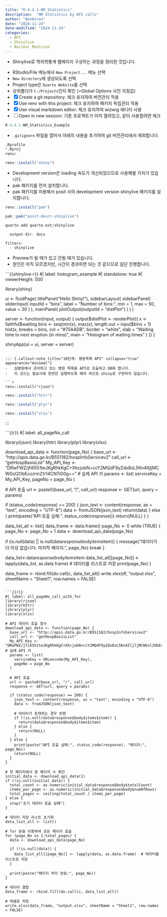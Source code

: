 ```yaml
---
title: "R-4.4.1-NM_Statistics"
description:  "NM Statistics by API calls"
author: "BenKorea"
date: "2024-11-24"
date-modified: "2024-11-24"
categories:
  - API
  - Shinylive
  - Nuclear Medicine
---
```


-   Shinylive로 핵의학통계 웹페이지 구성하는 과정을 정리한 것입니다.

::: {.callout-note title="1단계: `Quarto Website` 프로젝트 만들기" collapse="true" appearance="minimal"}
-   RStudio/File 메뉴에서 `New Project...` 메뉴 선택
-   `New Directory`에 생성되도록 선택
-   Project type은 `Quarto Website`를 선택
-   상위폴더가 `C:/Projects`인지 확인 (=Global Options 사전 지정값)
-   [x] Create a git repository: 체크 유지하여 버전관리 적용
-   [x] Use renv with this project: 체크 유지하여 패키지 독립관리 적용
-   [x] Use visual markdown editor: 체크 유지하여 wizwig 에디터 사용
-   [ ] Open in new session: 기존 프로젝트가 이미 열려있고, 같이 사용할려면 체크
:::

```r
R-4.4.1-NM_Statistics_Example
```

::: {.callout-note title="2단계: 버전관리 제외대상 추가하기" collapse="true" appearance="minimal"}
-   `.gitignore` 파일을 열어서 아래의 내용을 추가하여 git 버전관리에서 제외합니다.
:::

```r
.Rprofile
*.Rproj
renv/
```

::: {.callout-note title="3단계: shiny 패키지 설치하기" collapse="true" appearance="minimal"}
:::

```r
renv::install("shiny")
```

::: {.callout-note title="4단계: development version shinylive 패키지 설치하기" collapse="true" appearance="minimal"}
-   Development version은 loading 속도가 개선되었으므로 사용해벌 가치가 있습니다.
-   pak 패키지를 먼저 설치합니다.
-   pak 패키지를 이용해서 posit 사의 development version shinylive 패키지를 설치합니다.
:::

```r
renv::install("pak")
```

```r
pak::pak("posit-dev/r-shinylive")
```

::: {.callout-note title="6단계: shinylive extension 설치하기" collapse="true" appearance="minimal"}
:::

```r
quarto add quarto-ext/shinylive
```

::: {.callout-note title="7단계: output-dir 설정하기" collapse="true" appearance="minimal"}
:::

```r
  output-dir: docs
```

::: {.callout-note title="8단계: filter 설정하기" collapse="true" appearance="minimal"}
:::

```r
filters:
  - shinylive
```

::: {.callout-note title="9단계: shinylive 테스트" collapse="true" appearance="minimal"}
-   Preview가 될 때가 있고 안될 때가 있습니다.
-   원인은 아직 모르겠지만, 시간이 경과하면 되는 것 같으므로 일단 진행합니다.
:::

```{{shinylive-r}}
#| label: histogram_example
#| standalone: true
#| viewerHeight: 500


library(shiny)

ui <- fluidPage(
  titlePanel("Hello Shiny!"),
  sidebarLayout(
    sidebarPanel(
      sliderInput(
        inputId = "bins",
        label = "Number of bins:",
        min = 1,
        max = 50,
        value = 30
      )
    ),
    mainPanel(
      plotOutput(outputId = "distPlot")
    )
  )
)

server <- function(input, output) {
  output$distPlot <- renderPlot({
    x <- faithful$waiting
    bins <- seq(min(x), max(x), length.out = input$bins + 1)
    hist(x,
         breaks = bins, col = "#75AADB", border = "white",
         xlab = "Waiting time to next eruption (in mins)",
         main = "Histogram of waiting times"
    )
  })
}

shinyApp(ui = ui, server = server)

```

::: {.callout-note title="10단계: 병원목록 API" collapse="true" appearance="minimal"}
-   심평원에서 관리하고 있는 병원 목록을 API로 호출하고 DB화 합니다.
-   이 코드는 필요시에 한번만 실행하도록 해야 하므로 shiny로 구현하지 않습니다.

```r
renv::install("rjson")
```

```r
renv::install("httr")
```

```r
renv::install("plyr")
```

```r
renv::install("xlsx")
```
:::

```{{r}}
#| label: all_pageNo_call

library(rjson)
library(httr)
library(plyr)
library(xlsx)


download_api_data <- function(page_No) {
  base_url <- "http://apis.data.go.kr/B551182/hospInfoServicev2"
  call_url <- "getHospBasisList"
  My_API_Key <- "DRwFWZ/jfi6551teJKgRhkKgC+XhcjobN+ccY2MQdF9yZdx8xL5Kn4IljljMCWGsl2ObEco/rm21r14CN7iG0g=="  # 실제 API 키
  params <- list(
    serviceKey = My_API_Key,
    pageNo = page_No
  )
  
  # API 호출
  url <- paste0(base_url, "/", call_url)
  response <- GET(url, query = params)

  if (status_code(response) == 200) {
    json_text <- content(response, as = "text", encoding = "UTF-8")
    data <- fromJSON(json_text)
    return(data)
  } else {
    print(paste("API 호출 실패:", status_code(response)))
    return(NULL)
  }
}

data_list_all <- list()
data_frame <- data.frame()
page_No <- 0
while (TRUE) {
  page_No <- page_No + 1
  data <- download_api_data(page_No)
  
  if (is.null(data) || is.null(data$response$body$items$item)) {
    message("데이터가 더 이상 없습니다. 마지막 페이지: ", page_No)
    break
  }
  
  data_list<-data$response$body$items$item
  data_list_all[[page_No]] <- lapply(data_list, as.data.frame)  # 데이터를 리스트로 저장
  print(page_No)
}

data_frame <- rbind.fill(do.call(c, data_list_all))
write.xlsx(df, "output.xlsx", sheetName = "Sheet1", row.names = FALSE)

```

```{{r}}
#| label: all_pageNo_call_with_for
library(rjson)
library(httr)
library(plyr)
library(xlsx)

# API 데이터 호출 함수
download_api_data <- function(page_No) {
  base_url <- "http://apis.data.go.kr/B551182/hospInfoServicev2"
  call_url <- "getHospBasisList"
  My_API_Key <- "DRwFWZ/jfi6551teJKgRhkKgC+XhcjobN+ccY2MQdF9yZdx8xL5Kn4IljljMCWGsl2ObEco/rm21r14CN7iG0g=="  # 실제 API 키
  params <- list(
    serviceKey = URLencode(My_API_Key),
    pageNo = page_No
  )
  
  # API 호출
  url <- paste0(base_url, "/", call_url)
  response <- GET(url, query = params)
  
  if (status_code(response) == 200) {
    json_text <- content(response, as = "text", encoding = "UTF-8")
    data <- fromJSON(json_text)
    
    # 데이터가 존재하는 경우 반환
    if (!is.null(data$response$body$items$item)) {
      return(data$response$body$items$item)
    } else {
      return(NULL)
    }
  } else {
    print(paste("API 호출 실패:", status_code(response), "페이지:", page_No))
    return(NULL)
  }
}

# 첫 페이지에서 총 페이지 수 확인
initial_data <- download_api_data(1)
if (!is.null(initial_data)) {
  total_count <- as.numeric(initial_data$response$body$totalCount)
  items_per_page <- as.numeric(initial_data$response$body$numOfRows)
  total_pages <- ceiling(total_count / items_per_page)
} else {
  stop("초기 데이터 호출 실패")
}

# 데이터 저장 리스트 초기화
data_list_all <- list()

# for 문을 이용하여 모든 페이지 호출
for (page_No in 1:total_pages) {
  data <- download_api_data(page_No)
  
  if (!is.null(data)) {
    data_list_all[[page_No]] <- lapply(data, as.data.frame)  # 데이터를 리스트로 저장
  }
  
  print(paste("페이지 처리 완료:", page_No))
}

# 데이터 결합
data_frame <- rbind.fill(do.call(c, data_list_all))

# 엑셀로 저장
write.xlsx(data_frame, "output.xlsx", sheetName = "Sheet1", row.names = FALSE)
```
